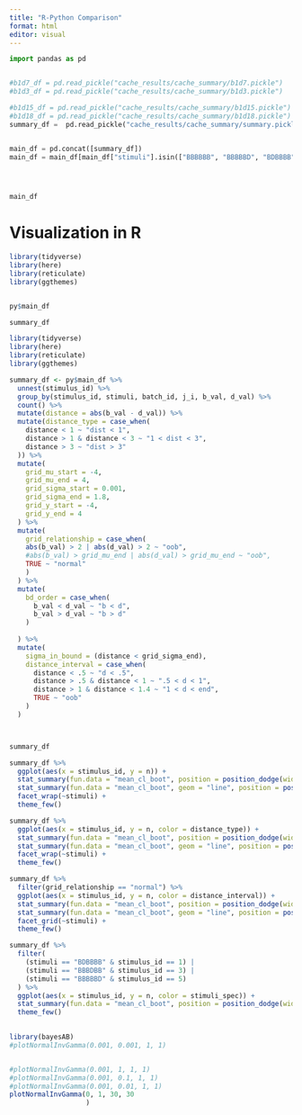 ```yaml
---
title: "R-Python Comparison"
format: html
editor: visual
---
```


```python
import pandas as pd


#b1d7_df = pd.read_pickle("cache_results/cache_summary/b1d7.pickle")
#b1d3_df = pd.read_pickle("cache_results/cache_summary/b1d3.pickle")

#b1d15_df = pd.read_pickle("cache_results/cache_summary/b1d15.pickle")
#b1d18_df = pd.read_pickle("cache_results/cache_summary/b1d18.pickle")
summary_df =  pd.read_pickle("cache_results/cache_summary/summary.pickle")


main_df = pd.concat([summary_df])
main_df = main_df[main_df["stimuli"].isin(["BBBBBB", "BBBBBD", "BDBBBB", "BBBDBB"])]




main_df

```


# Visualization in R 

```R
library(tidyverse)
library(here)
library(reticulate)
library(ggthemes)


py$main_df
```

```R
summary_df

```



```R
library(tidyverse)
library(here)
library(reticulate)
library(ggthemes)

summary_df <- py$main_df %>% 
  unnest(stimulus_id) %>% 
  group_by(stimulus_id, stimuli, batch_id, j_i, b_val, d_val) %>% 
  count() %>% 
  mutate(distance = abs(b_val - d_val)) %>% 
  mutate(distance_type = case_when(
    distance < 1 ~ "dist < 1", 
    distance > 1 & distance < 3 ~ "1 < dist < 3", 
    distance > 3 ~ "dist > 3"
  )) %>% 
  mutate(
    grid_mu_start = -4, 
    grid_mu_end = 4, 
    grid_sigma_start = 0.001, 
    grid_sigma_end = 1.8,
    grid_y_start = -4, 
    grid_y_end = 4
  ) %>% 
  mutate(
    grid_relationship = case_when(
    abs(b_val) > 2 | abs(d_val) > 2 ~ "oob", 
    #abs(b_val) > grid_mu_end | abs(d_val) > grid_mu_end ~ "oob", 
    TRUE ~ "normal"
    )
  ) %>% 
  mutate(
    bd_order = case_when(
      b_val < d_val ~ "b < d", 
      b_val > d_val ~ "b > d"
    )
    
  ) %>% 
  mutate(
    sigma_in_bound = (distance < grid_sigma_end), 
    distance_interval = case_when(
      distance < .5 ~ "d < .5", 
      distance > .5 & distance < 1 ~ ".5 < d < 1", 
      distance > 1 & distance < 1.4 ~ "1 < d < end", 
      TRUE ~ "oob"
    )
  )



summary_df
```
  
```R
summary_df %>% 
  ggplot(aes(x = stimulus_id, y = n)) + 
  stat_summary(fun.data = "mean_cl_boot", position = position_dodge(width = .4)) + 
  stat_summary(fun.data = "mean_cl_boot", geom = "line", position = position_dodge(width = .4)) + 
  facet_wrap(~stimuli) + 
  theme_few()

```



```R


summary_df %>% 
  ggplot(aes(x = stimulus_id, y = n, color = distance_type)) + 
  stat_summary(fun.data = "mean_cl_boot", position = position_dodge(width = .5)) + 
  stat_summary(fun.data = "mean_cl_boot", geom = "line", position = position_dodge(width = .5)) + 
  facet_wrap(~stimuli) + 
  theme_few()

```

```R

summary_df %>% 
  filter(grid_relationship == "normal") %>% 
  ggplot(aes(x = stimulus_id, y = n, color = distance_interval)) + 
  stat_summary(fun.data = "mean_cl_boot", position = position_dodge(width = .5)) + 
  stat_summary(fun.data = "mean_cl_boot", geom = "line", position = position_dodge(width = .5)) + 
  facet_grid(~stimuli) + 
  theme_few()

```



```r
summary_df %>% 
  filter(
    (stimuli == "BDBBBB" & stimulus_id == 1) | 
    (stimuli == "BBBDBB" & stimulus_id == 3) | 
    (stimuli == "BBBBBD" & stimulus_id == 5) 
  ) %>% 
  ggplot(aes(x = stimulus_id, y = n, color = stimuli_spec)) + 
  stat_summary(fun.data = "mean_cl_boot", position = position_dodge(width = .4)) + 
  theme_few()
 
```


```r
library(bayesAB)
#plotNormalInvGamma(0.001, 0.001, 1, 1)


#plotNormalInvGamma(0.001, 1, 1, 1)
#plotNormalInvGamma(0.001, 0.1, 1, 1)
#plotNormalInvGamma(0.001, 0.01, 1, 1)
plotNormalInvGamma(0, 1, 30, 30
                   )

```

